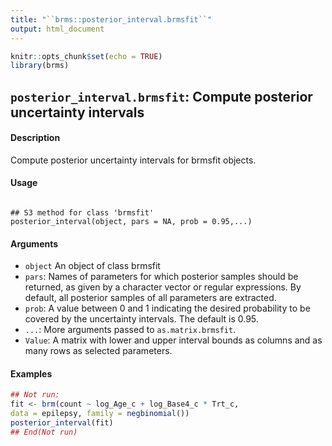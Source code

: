 ```yaml
---
title: "``brms::posterior_interval.brmsfit``"
output: html_document
---
```


```r
knitr::opts_chunk$set(echo = TRUE)
library(brms)
```

## ``posterior_interval.brmsfit``: Compute posterior uncertainty intervals

#### Description 
Compute posterior uncertainty intervals for brmsfit objects.

#### Usage
<pre><code>
## S3 method for class 'brmsfit'
posterior_interval(object, pars = NA, prob = 0.95,...)
</code></pre>

#### Arguments
* ``object`` An object of class brmsfit
* ``pars``: Names of parameters for which posterior samples should be returned, as given by a character vector or regular expressions. By default, all posterior samples of all parameters are extracted.
* ``prob``: A value between 0 and 1 indicating the desired probability to be covered by the uncertainty intervals. The default is 0.95.
* ``...``: More arguments passed to ``as.matrix.brmsfit``.
* ``Value``: A matrix with lower and upper interval bounds as columns and as many rows as selected parameters.

#### Examples
```r
## Not run:
fit <- brm(count ~ log_Age_c + log_Base4_c * Trt_c,
data = epilepsy, family = negbinomial())
posterior_interval(fit)
## End(Not run)
```
